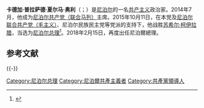 {{Infobox officeholder
|image = KP Oli.jpg
|birth_date= {{Birth date and age|1952|02|22|df=y}}
|birth_place = {{Flag|尼泊尔王国}}[[戈希專區|戈希專區]]德哈土姆区
|country = [[尼泊尔|尼泊尔]]
|nationality = {{NPL}}
|party = [[File:Flag_of_the_Communist_Party_of_Nepal_(Unified_Marxist-Leninist).svg|border]] [[尼泊尔共产党（联合马列）|尼泊尔共产党（联合马列）]]（2018年以前，2021年至今）
|otherparty = [[File:Flag_of_the_Communist_Party_of_Nepal_(Unified_Marxist-Leninist).svg|border]] [[尼泊尔共产党_(2018年)|尼泊尔共产党 (2018年)]]（2018年－2021年）
|website = {{url|http://kpsharmaoli.com.np}}
|office = [[尼泊尔政府首脑列表|尼泊尔总理]]
|president = [[比迪婭·戴維·班達里|比迪婭·戴維·班達里]]
|predecessor = [[謝爾·巴哈杜爾·德烏帕|謝爾·巴哈杜爾·德烏帕]]
|term_start = 2018年2月15日
|term_end = 2021年7月13日
|successor = 謝爾·巴哈杜爾·德烏帕
|predecessor1 = [[苏希尔·柯伊拉腊|苏希尔·柯伊拉腊]]
|successor1 = [[普什帕·卡迈勒·达哈尔|普什帕·卡迈勒·达哈尔]]
|term_start1 = 2015年10月12日
|term_end1 = 2016年8月3日
|president1 =[[拉姆·亚达夫|拉姆·亚达夫]]
|office2 = [[尼泊尔|尼泊尔]]副总理
|term_start2 = 2014年2月11日
|term_end2 = 2015年10月10日
|primeminister2 = [[苏希尔·柯伊拉腊|苏希尔·柯伊拉腊]]
|religion = [[无神论|无]]
|signature = KP Oli Signature.svg
}} 

'''卡德加·普拉萨德·夏尔马·奥利'''（{{lang-ne|खड्ग प्रसाद शर्मा ओली}}；{{bd|1952年|2月22日}}）是[[尼泊尔|尼泊尔]]的一名[[共产主义|共产主义]]政治家。2014年7月，他成为[[尼泊尔共产党（联合马列）|尼泊尔共产党（联合马列）]]主席。2015年10月11日，在本党及[[尼泊尔联合共产党（毛主义）|尼泊尔联合共产党（毛主义）]]、尼泊尔民族民主党等党派的支持下，他战胜[[苏希尔·柯伊拉腊|苏希尔·柯伊拉腊]]，当选为[[尼泊尔总理|尼泊尔总理]]<ref>{{Cite web |url=http://www.shm.com.cn/ytrb/html/2015-10/12/content_3132041.htm |title=尼泊尔选出新总理 |access-date=2015-10-12 |archive-date=2018-02-16 |archive-url=https://web.archive.org/web/20180216025214/http://www.shm.com.cn/ytrb/html/2015-10/12/content_3132041.htm |dead-url=yes }}</ref>。2018年2月15日，再度出任尼泊爾總理。

== 参考文献 ==
{{Reflist}}

{{-}}
{{s-start}}
{{s-gov|[[File:Flag_of_Nepal.svg|25px]] [[尼泊尔|尼泊尔]]}}
{{s-bef|before=[[苏希尔·柯伊拉腊|苏希尔·柯伊拉腊]]}}
{{s-ttl|title=[[尼泊尔总理|尼泊尔总理]]|years=2015年10月12日－2016年8月3日}}
{{s-aft|after=[[普拉昌达|帕苏巴·卡麦尔·达哈尔]]}}
{{s-bef|before=[[谢尔·巴哈杜尔·德乌帕|谢尔·巴哈杜尔·德乌帕]]}}
{{s-ttl|title=[[尼泊尔总理|尼泊尔总理]]|years=2018年2月15日－}}
{{s-inc}}
{{s-end}}

{{DEFAULTSORT: Oli, Khadga}}
[[Category:尼泊尔总理|Category:尼泊尔总理]]
[[Category:尼泊爾共產主義者|Category:尼泊爾共產主義者]]
[[Category:共產黨領導人|Category:共產黨領導人]]